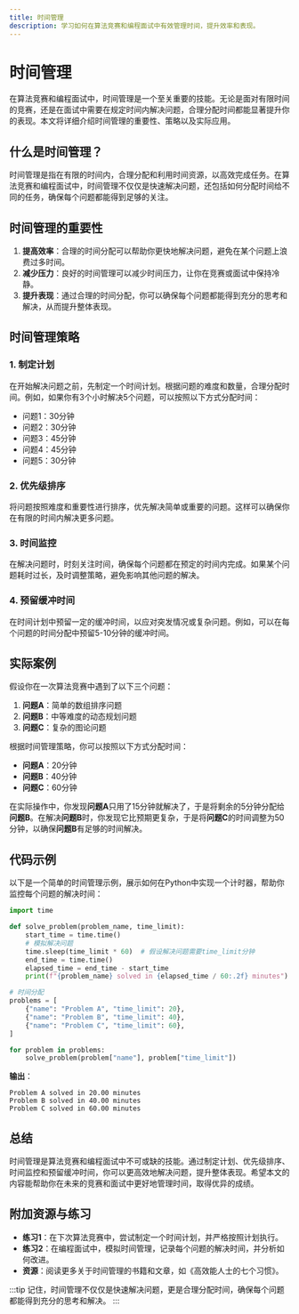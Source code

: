 ```yaml
---
title: 时间管理
description: 学习如何在算法竞赛和编程面试中有效管理时间，提升效率和表现。
---
```


# 时间管理

在算法竞赛和编程面试中，时间管理是一个至关重要的技能。无论是面对有限时间的竞赛，还是在面试中需要在规定时间内解决问题，合理分配时间都能显著提升你的表现。本文将详细介绍时间管理的重要性、策略以及实际应用。

## 什么是时间管理？

时间管理是指在有限的时间内，合理分配和利用时间资源，以高效完成任务。在算法竞赛和编程面试中，时间管理不仅仅是快速解决问题，还包括如何分配时间给不同的任务，确保每个问题都能得到足够的关注。

## 时间管理的重要性

1. **提高效率**：合理的时间分配可以帮助你更快地解决问题，避免在某个问题上浪费过多时间。
2. **减少压力**：良好的时间管理可以减少时间压力，让你在竞赛或面试中保持冷静。
3. **提升表现**：通过合理的时间分配，你可以确保每个问题都能得到充分的思考和解决，从而提升整体表现。

## 时间管理策略

### 1. 制定计划

在开始解决问题之前，先制定一个时间计划。根据问题的难度和数量，合理分配时间。例如，如果你有3个小时解决5个问题，可以按照以下方式分配时间：

- 问题1：30分钟
- 问题2：30分钟
- 问题3：45分钟
- 问题4：45分钟
- 问题5：30分钟

### 2. 优先级排序

将问题按照难度和重要性进行排序，优先解决简单或重要的问题。这样可以确保你在有限的时间内解决更多问题。

### 3. 时间监控

在解决问题时，时刻关注时间，确保每个问题都在预定的时间内完成。如果某个问题耗时过长，及时调整策略，避免影响其他问题的解决。

### 4. 预留缓冲时间

在时间计划中预留一定的缓冲时间，以应对突发情况或复杂问题。例如，可以在每个问题的时间分配中预留5-10分钟的缓冲时间。

## 实际案例

假设你在一次算法竞赛中遇到了以下三个问题：

1. **问题A**：简单的数组排序问题
2. **问题B**：中等难度的动态规划问题
3. **问题C**：复杂的图论问题

根据时间管理策略，你可以按照以下方式分配时间：

- **问题A**：20分钟
- **问题B**：40分钟
- **问题C**：60分钟

在实际操作中，你发现**问题A**只用了15分钟就解决了，于是将剩余的5分钟分配给**问题B**。在解决**问题B**时，你发现它比预期更复杂，于是将**问题C**的时间调整为50分钟，以确保**问题B**有足够的时间解决。

## 代码示例

以下是一个简单的时间管理示例，展示如何在Python中实现一个计时器，帮助你监控每个问题的解决时间：

```python
import time

def solve_problem(problem_name, time_limit):
    start_time = time.time()
    # 模拟解决问题
    time.sleep(time_limit * 60)  # 假设解决问题需要time_limit分钟
    end_time = time.time()
    elapsed_time = end_time - start_time
    print(f"{problem_name} solved in {elapsed_time / 60:.2f} minutes")

# 时间分配
problems = [
    {"name": "Problem A", "time_limit": 20},
    {"name": "Problem B", "time_limit": 40},
    {"name": "Problem C", "time_limit": 60},
]

for problem in problems:
    solve_problem(problem["name"], problem["time_limit"])
```

**输出**：
```
Problem A solved in 20.00 minutes
Problem B solved in 40.00 minutes
Problem C solved in 60.00 minutes
```

## 总结

时间管理是算法竞赛和编程面试中不可或缺的技能。通过制定计划、优先级排序、时间监控和预留缓冲时间，你可以更高效地解决问题，提升整体表现。希望本文的内容能帮助你在未来的竞赛和面试中更好地管理时间，取得优异的成绩。

## 附加资源与练习

- **练习1**：在下次算法竞赛中，尝试制定一个时间计划，并严格按照计划执行。
- **练习2**：在编程面试中，模拟时间管理，记录每个问题的解决时间，并分析如何改进。
- **资源**：阅读更多关于时间管理的书籍和文章，如《高效能人士的七个习惯》。

:::tip
记住，时间管理不仅仅是快速解决问题，更是合理分配时间，确保每个问题都能得到充分的思考和解决。
:::